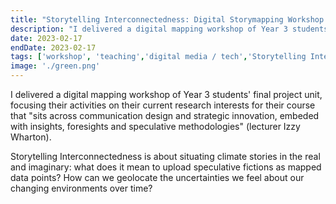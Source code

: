 ```yaml
---
title: "Storytelling Interconnectedness: Digital Storymapping Workshop for Creative Direction for BA Fashion at London College of Fashion, UAL"
description: "I delivered a digital mapping workshop of Year 3 students' final project unit, focusing their activities on their current research interests for their course that 'sits across communication design and strategic innovation, embeded with insights, foresights and speculative methodologies' (lecturer Izzy Wharton)."
date: 2023-02-17
endDate: 2023-02-17
tags: ['workshop', 'teaching','digital media / tech','Storytelling Interconnectedness']
image: './green.png'
---
```


I delivered a digital mapping workshop of Year 3 students' final project unit, focusing their activities on their current research interests for their course that "sits across communication design and strategic innovation, embeded with insights, foresights and speculative methodologies" (lecturer Izzy Wharton).

Storytelling Interconnectedness is about situating climate stories in the real and imaginary: what does it mean to upload speculative fictions as mapped data points? How can we geolocate the uncertainties we feel about our changing environments over time?